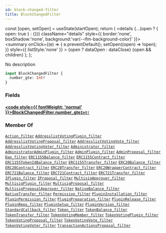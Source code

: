 ```yaml
---
id: block-changed-filter
title: BlockChangedFilter
---
```









  const [open, setOpen] = useState(startOpen);
  return (
    <details {...(open ? { open: true } : {})} className="details" style={{ border:'none', boxShadow:'none', background:'var(--ifm-background-color)' }}>
      <summary
        onClick={(e) => {
          e.preventDefault();
          setOpen((open) => !open);
        }}
        style={{ listStyle:'none' }}
      >
      {open ? dataOpen : dataClose}
      </summary>
      {open && children}
    </details>
  );
};








No description


```graphql
input BlockChangedFilter {
  number_gte: Int!
}
```




### Fields

#### [<code style={{ fontWeight: 'normal' }}>BlockChangedFilter.<b>number_gte</b></code>](#)<Bullet />[`Int!`](/docs/subgraph/reference-guide/scalars/int) <Badge class="badge badge--secondary" text="non-null"/> <Badge class="badge badge--secondary" text="scalar"/> 
> 
> 
> 
> 





### Member Of

[`Action_filter`](/docs/subgraph/reference-guide/inputs/action-filter)  <Badge class="badge badge--secondary" text="input"/><Bullet />[`AddresslistVotingPlugin_filter`](/docs/subgraph/reference-guide/inputs/addresslist-voting-plugin-filter)  <Badge class="badge badge--secondary" text="input"/><Bullet />[`AddresslistVotingProposal_filter`](/docs/subgraph/reference-guide/inputs/addresslist-voting-proposal-filter)  <Badge class="badge badge--secondary" text="input"/><Bullet />[`AddresslistVotingVote_filter`](/docs/subgraph/reference-guide/inputs/addresslist-voting-vote-filter)  <Badge class="badge badge--secondary" text="input"/><Bullet />[`AddresslistVotingVoter_filter`](/docs/subgraph/reference-guide/inputs/addresslist-voting-voter-filter)  <Badge class="badge badge--secondary" text="input"/><Bullet />[`Administrator_filter`](/docs/subgraph/reference-guide/inputs/administrator-filter)  <Badge class="badge badge--secondary" text="input"/><Bullet />[`AdministratorAdminPlugin_filter`](/docs/subgraph/reference-guide/inputs/administrator-admin-plugin-filter)  <Badge class="badge badge--secondary" text="input"/><Bullet />[`AdminPlugin_filter`](/docs/subgraph/reference-guide/inputs/admin-plugin-filter)  <Badge class="badge badge--secondary" text="input"/><Bullet />[`AdminProposal_filter`](/docs/subgraph/reference-guide/inputs/admin-proposal-filter)  <Badge class="badge badge--secondary" text="input"/><Bullet />[`Dao_filter`](/docs/subgraph/reference-guide/inputs/dao-filter)  <Badge class="badge badge--secondary" text="input"/><Bullet />[`ERC1155Balance_filter`](/docs/subgraph/reference-guide/inputs/erc1155-balance-filter)  <Badge class="badge badge--secondary" text="input"/><Bullet />[`ERC1155Contract_filter`](/docs/subgraph/reference-guide/inputs/erc1155-contract-filter)  <Badge class="badge badge--secondary" text="input"/><Bullet />[`ERC1155TokenIdBalance_filter`](/docs/subgraph/reference-guide/inputs/erc1155-token-id-balance-filter)  <Badge class="badge badge--secondary" text="input"/><Bullet />[`ERC1155Transfer_filter`](/docs/subgraph/reference-guide/inputs/erc1155-transfer-filter)  <Badge class="badge badge--secondary" text="input"/><Bullet />[`ERC20Balance_filter`](/docs/subgraph/reference-guide/inputs/erc20-balance-filter)  <Badge class="badge badge--secondary" text="input"/><Bullet />[`ERC20Contract_filter`](/docs/subgraph/reference-guide/inputs/erc20-contract-filter)  <Badge class="badge badge--secondary" text="input"/><Bullet />[`ERC20Transfer_filter`](/docs/subgraph/reference-guide/inputs/erc20-transfer-filter)  <Badge class="badge badge--secondary" text="input"/><Bullet />[`ERC20WrapperContract_filter`](/docs/subgraph/reference-guide/inputs/erc20-wrapper-contract-filter)  <Badge class="badge badge--secondary" text="input"/><Bullet />[`ERC721Balance_filter`](/docs/subgraph/reference-guide/inputs/erc721-balance-filter)  <Badge class="badge badge--secondary" text="input"/><Bullet />[`ERC721Contract_filter`](/docs/subgraph/reference-guide/inputs/erc721-contract-filter)  <Badge class="badge badge--secondary" text="input"/><Bullet />[`ERC721Transfer_filter`](/docs/subgraph/reference-guide/inputs/erc721-transfer-filter)  <Badge class="badge badge--secondary" text="input"/><Bullet />[`IPlugin_filter`](/docs/subgraph/reference-guide/inputs/iplugin-filter)  <Badge class="badge badge--secondary" text="input"/><Bullet />[`IProposal_filter`](/docs/subgraph/reference-guide/inputs/iproposal-filter)  <Badge class="badge badge--secondary" text="input"/><Bullet />[`MultisigApprover_filter`](/docs/subgraph/reference-guide/inputs/multisig-approver-filter)  <Badge class="badge badge--secondary" text="input"/><Bullet />[`MultisigPlugin_filter`](/docs/subgraph/reference-guide/inputs/multisig-plugin-filter)  <Badge class="badge badge--secondary" text="input"/><Bullet />[`MultisigProposal_filter`](/docs/subgraph/reference-guide/inputs/multisig-proposal-filter)  <Badge class="badge badge--secondary" text="input"/><Bullet />[`MultisigProposalApprover_filter`](/docs/subgraph/reference-guide/inputs/multisig-proposal-approver-filter)  <Badge class="badge badge--secondary" text="input"/><Bullet />[`NativeBalance_filter`](/docs/subgraph/reference-guide/inputs/native-balance-filter)  <Badge class="badge badge--secondary" text="input"/><Bullet />[`NativeTransfer_filter`](/docs/subgraph/reference-guide/inputs/native-transfer-filter)  <Badge class="badge badge--secondary" text="input"/><Bullet />[`Permission_filter`](/docs/subgraph/reference-guide/inputs/permission-filter)  <Badge class="badge badge--secondary" text="input"/><Bullet />[`PluginInstallation_filter`](/docs/subgraph/reference-guide/inputs/plugin-installation-filter)  <Badge class="badge badge--secondary" text="input"/><Bullet />[`PluginPermission_filter`](/docs/subgraph/reference-guide/inputs/plugin-permission-filter)  <Badge class="badge badge--secondary" text="input"/><Bullet />[`PluginPreparation_filter`](/docs/subgraph/reference-guide/inputs/plugin-preparation-filter)  <Badge class="badge badge--secondary" text="input"/><Bullet />[`PluginRelease_filter`](/docs/subgraph/reference-guide/inputs/plugin-release-filter)  <Badge class="badge badge--secondary" text="input"/><Bullet />[`PluginRepo_filter`](/docs/subgraph/reference-guide/inputs/plugin-repo-filter)  <Badge class="badge badge--secondary" text="input"/><Bullet />[`PluginSetup_filter`](/docs/subgraph/reference-guide/inputs/plugin-setup-filter)  <Badge class="badge badge--secondary" text="input"/><Bullet />[`PluginVersion_filter`](/docs/subgraph/reference-guide/inputs/plugin-version-filter)  <Badge class="badge badge--secondary" text="input"/><Bullet />[`StandardCallback_filter`](/docs/subgraph/reference-guide/inputs/standard-callback-filter)  <Badge class="badge badge--secondary" text="input"/><Bullet />[`Token_filter`](/docs/subgraph/reference-guide/inputs/token-filter)  <Badge class="badge badge--secondary" text="input"/><Bullet />[`TokenBalance_filter`](/docs/subgraph/reference-guide/inputs/token-balance-filter)  <Badge class="badge badge--secondary" text="input"/><Bullet />[`TokenTransfer_filter`](/docs/subgraph/reference-guide/inputs/token-transfer-filter)  <Badge class="badge badge--secondary" text="input"/><Bullet />[`TokenVotingMember_filter`](/docs/subgraph/reference-guide/inputs/token-voting-member-filter)  <Badge class="badge badge--secondary" text="input"/><Bullet />[`TokenVotingPlugin_filter`](/docs/subgraph/reference-guide/inputs/token-voting-plugin-filter)  <Badge class="badge badge--secondary" text="input"/><Bullet />[`TokenVotingProposal_filter`](/docs/subgraph/reference-guide/inputs/token-voting-proposal-filter)  <Badge class="badge badge--secondary" text="input"/><Bullet />[`TokenVotingVote_filter`](/docs/subgraph/reference-guide/inputs/token-voting-vote-filter)  <Badge class="badge badge--secondary" text="input"/><Bullet />[`TokenVotingVoter_filter`](/docs/subgraph/reference-guide/inputs/token-voting-voter-filter)  <Badge class="badge badge--secondary" text="input"/><Bullet />[`TransactionActionsProposal_filter`](/docs/subgraph/reference-guide/inputs/transaction-actions-proposal-filter)  <Badge class="badge badge--secondary" text="input"/>

